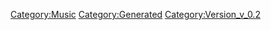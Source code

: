 {{Music
 |Name=ニンジーン Loves you yeah!
 |ID=6
 |Cov=6
 |Cd=6
 |Nam=6
 |Div=6
 |Ma=1
 |SerieId=2
 |SerieLogoId=2
 |WavId=6
 |VariationId=0
 |Dsc=6
 |Strt=10
 |ValkyrieBattle=1
 |ValkyrieIntro=1
 |ValkyrieIntroSky=1
 |DivaSolo=1
 |DivaMulti=2
 |Exp=1
 |OfficialName=ニンジーン Loves you yeah!
 |VocalName=ランカ・リー＝中島愛
 |Description=作品：マクロスF<br /><br />歌手：ランカ・リー＝中島愛<br /><br />作詞：一倉宏<br />作曲：菅野よう子
 |StoryTitle=「7種のビタミン大集合！」
 |StoryDesc=大好きな歌を歌うため、憧れのシェリルに近づくために<br />デビューしたてのランカはさまざまな仕事をこなす。しかし<br />その仕事は夢に見たものとは程遠いものばかりだった。<br /><br />とあるショッピングモールの片隅でニンジンの被り物を<br />被ったランカは、一生懸命、CMソングを歌う。
 |BuyURL=https://recochoku.jp/song/S20154467/single?ds=34295882
 |BannerId=3
 |AnmStoreURL=https://anime.dmkt-sp.jp/animestore/ci_pc?workId=20494
}}
[[Category:Music]]
[[Category:Generated]]
[[Category:Version_v_0.2]]
